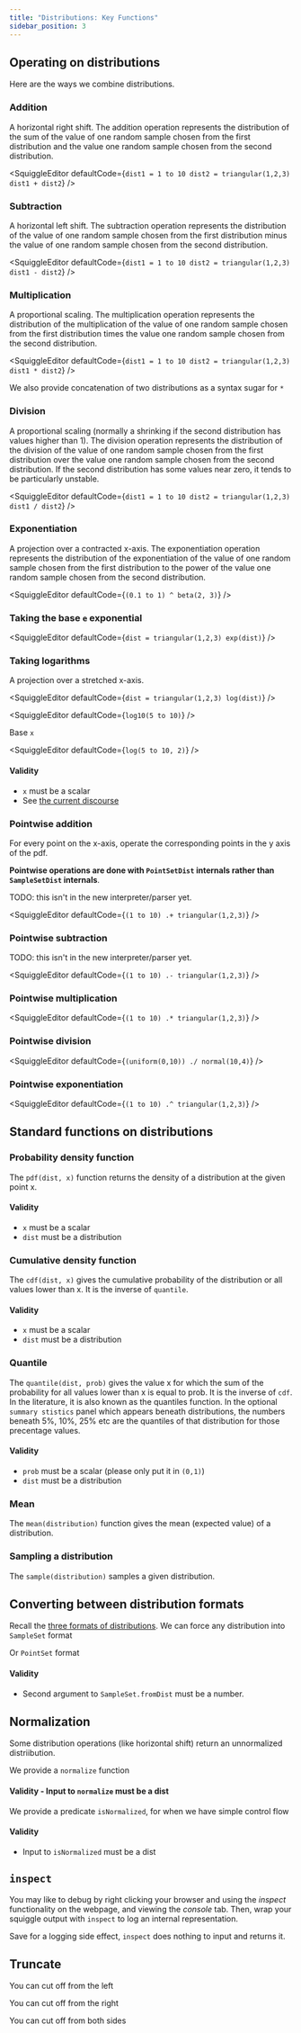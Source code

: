 ```yaml
---
title: "Distributions: Key Functions"
sidebar_position: 3
---
```



## Operating on distributions

Here are the ways we combine distributions.

### Addition

A horizontal right shift. The addition operation represents the distribution of the sum of
the value of one random sample chosen from the first distribution and the value one random sample
chosen from the second distribution.

<SquiggleEditor
  defaultCode={`dist1 = 1 to 10
dist2 = triangular(1,2,3)
dist1 + dist2`}
/>

### Subtraction

A horizontal left shift. The subtraction operation represents the distribution of the value of
one random sample chosen from the first distribution minus the value of one random sample chosen
from the second distribution.

<SquiggleEditor
  defaultCode={`dist1 = 1 to 10
dist2 = triangular(1,2,3)
dist1 - dist2`}
/>

### Multiplication

A proportional scaling. The multiplication operation represents the distribution of the multiplication of
the value of one random sample chosen from the first distribution times the value one random sample
chosen from the second distribution.

<SquiggleEditor
  defaultCode={`dist1 = 1 to 10
dist2 = triangular(1,2,3)
dist1 * dist2`}
/>

We also provide concatenation of two distributions as a syntax sugar for `*`

<SquiggleEditor defaultCode="(0.1 to 1) * triangular(1,2,3)" />

### Division

A proportional scaling (normally a shrinking if the second distribution has values higher than 1).
The division operation represents the distribution of the division of
the value of one random sample chosen from the first distribution over the value one random sample
chosen from the second distribution. If the second distribution has some values near zero, it
tends to be particularly unstable.

<SquiggleEditor
  defaultCode={`dist1 = 1 to 10
dist2 = triangular(1,2,3)
dist1 / dist2`}
/>

### Exponentiation

A projection over a contracted x-axis. The exponentiation operation represents the distribution of
the exponentiation of the value of one random sample chosen from the first distribution to the power of
the value one random sample chosen from the second distribution.

<SquiggleEditor defaultCode={`(0.1 to 1) ^ beta(2, 3)`} />

### Taking the base `e` exponential

<SquiggleEditor
  defaultCode={`dist = triangular(1,2,3)
exp(dist)`}
/>

### Taking logarithms

A projection over a stretched x-axis.

<SquiggleEditor
  defaultCode={`dist = triangular(1,2,3)
log(dist)`}
/>

<SquiggleEditor defaultCode={`log10(5 to 10)`} />

Base `x`

<SquiggleEditor defaultCode={`log(5 to 10, 2)`} />

#### Validity

- `x` must be a scalar
- See [the current discourse](https://github.com/quantified-uncertainty/squiggle/issues/304)

### Pointwise addition

For every point on the x-axis, operate the corresponding points in the y axis of the pdf.

**Pointwise operations are done with `PointSetDist` internals rather than `SampleSetDist` internals**.

TODO: this isn't in the new interpreter/parser yet.

<SquiggleEditor defaultCode={`(1 to 10) .+ triangular(1,2,3)`} />

### Pointwise subtraction

TODO: this isn't in the new interpreter/parser yet.

<SquiggleEditor defaultCode={`(1 to 10) .- triangular(1,2,3)`} />

### Pointwise multiplication

<SquiggleEditor defaultCode={`(1 to 10) .* triangular(1,2,3)`} />

### Pointwise division

<SquiggleEditor defaultCode={`(uniform(0,10)) ./ normal(10,4)`} />

### Pointwise exponentiation

<SquiggleEditor defaultCode={`(1 to 10) .^ triangular(1,2,3)`} />

## Standard functions on distributions

### Probability density function

The `pdf(dist, x)` function returns the density of a distribution at the
given point x.

<SquiggleEditor defaultCode="pdf(normal(0,1),0)" />

#### Validity

- `x` must be a scalar
- `dist` must be a distribution

### Cumulative density function

The `cdf(dist, x)` gives the cumulative probability of the distribution
or all values lower than x. It is the inverse of `quantile`.

<SquiggleEditor defaultCode="cdf(normal(0,1),0)" />

#### Validity

- `x` must be a scalar
- `dist` must be a distribution

### Quantile

The `quantile(dist, prob)` gives the value x for which the sum of the probability for all values
lower than x is equal to prob. It is the inverse of `cdf`. In the literature, it
is also known as the quantiles function. In the optional `summary stistics` panel which appears
beneath distributions, the numbers beneath 5%, 10%, 25% etc are the quantiles of that distribution
for those precentage values.

<SquiggleEditor defaultCode="quantile(normal(0,1),0.5)" />

#### Validity

- `prob` must be a scalar (please only put it in `(0,1)`)
- `dist` must be a distribution

### Mean

The `mean(distribution)` function gives the mean (expected value) of a distribution.

<SquiggleEditor defaultCode="mean(normal(5, 10))" />

### Sampling a distribution

The `sample(distribution)` samples a given distribution.

<SquiggleEditor defaultCode="sample(normal(0, 10))" />

## Converting between distribution formats

Recall the [three formats of distributions](/docs/Discussions/Three-Formats-Of-Distributions). We can force any distribution into `SampleSet` format

<SquiggleEditor defaultCode="SampleSet.fromDist(normal(5, 10))" />

Or `PointSet` format

<SquiggleEditor defaultCode="PointSet.fromDist(normal(5, 10))" />

#### Validity

- Second argument to `SampleSet.fromDist` must be a number.

## Normalization

Some distribution operations (like horizontal shift) return an unnormalized distriibution.

We provide a `normalize` function

<SquiggleEditor defaultCode="normalize((0.1 to 1) + triangular(0.1, 1, 10))" />

#### Validity - Input to `normalize` must be a dist

We provide a predicate `isNormalized`, for when we have simple control flow

<SquiggleEditor defaultCode="isNormalized((0.1 to 1) * triangular(0.1, 1, 10))" />

#### Validity

- Input to `isNormalized` must be a dist

## `inspect`

You may like to debug by right clicking your browser and using the _inspect_ functionality on the webpage, and viewing the _console_ tab. Then, wrap your squiggle output with `inspect` to log an internal representation.

<SquiggleEditor defaultCode="inspect(SampleSet.fromDist(0.1 to 1))" />

Save for a logging side effect, `inspect` does nothing to input and returns it.

## Truncate

You can cut off from the left

<SquiggleEditor defaultCode="truncateLeft(0.1 to 1, 0.5)" />

You can cut off from the right

<SquiggleEditor defaultCode="truncateRight(0.1 to 1, 0.5)" />

You can cut off from both sides

<SquiggleEditor defaultCode="truncate(0.1 to 1, 0.5, 1.5)" />
